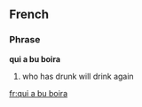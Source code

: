 ==French==
===Phrase===
'''qui a bu boira'''
# who has drunk will drink again

[[fr:qui a bu boira]]